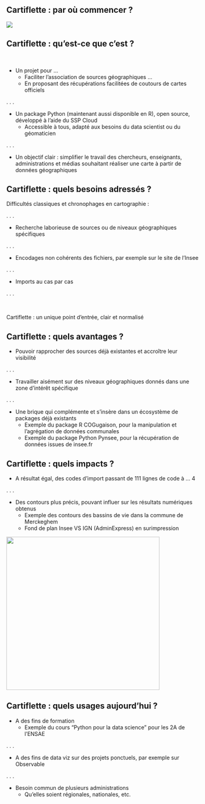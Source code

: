## Cartiflette : par où commencer ?

![](img/carte_cidres.png)

<!--
Capter l'attention avec la carte, puis insister sur la difficulté en général de faire une carte
Dire que grâce à Cartiflette, celle-là a été créée en 15min par une parfaite débutante en Python
-->

## Cartiflette : qu'est-ce que c'est ? {.smaller}

<br>

- Un projet pour ...
    + Faciliter l’association de sources géographiques ...
    + En proposant des récupérations facilitées de coutours de cartes officiels

. . .

- Un package Python (maintenant aussi disponible en R), open source, développé à l'aide du SSP Cloud
    + Accessible à tous, adapté aux besoins du data scientist ou du géomaticien

. . .

- Un objectif clair : simplifier le travail des chercheurs, enseignants, administrations et médias souhaitant réaliser une carte à partir de données géographiques

## Cartiflette : quels besoins adressés ?

Difficultés classiques et chronophages en cartographie :

. . .

- Recherche laborieuse de sources ou de niveaux géographiques spécifiques

. . .

- Encodages non cohérents des fichiers, par exemple sur le site de l'Insee

. . .

- Imports au cas par cas

. . .

<br>

Cartiflette : un unique point d’entrée, clair et normalisé

## Cartiflette : quels avantages ?

- Pouvoir rapprocher des sources déjà existantes et accroître leur visibilité

. . .

- Travailler aisément sur des niveaux géographiques donnés dans une zone d'intérêt spécifique

. . .

- Une brique qui complémente et s'insère dans un écosystème de packages déjà existants
    + Exemple du package R COGugaison, pour la manipulation et l'agrégation de données communales
    + Exemple du package Python Pynsee, pour la récupération de données issues de insee.fr

<!--
Mentionner l'allègement de la partie géographique pour plein d'autres outils
-->

## Cartiflette : quels impacts ? {.smaller}

- A résultat égal, des codes d'import passant de 111 lignes de code à ... 4

. . .

- Des contours plus précis, pouvant influer sur les résultats numériques obtenus
    + Exemple des contours des bassins de vie dans la commune de Merckeghem
    + Fond de plan Insee VS IGN (AdminExpress) en surimpression

![](img/contours_differents.png){height="400" fig-align="center"}

<!--
On veut montrer que Cartiflette est plus qu'un simple outil de redirection des sources.
-->

## Cartiflette : quels usages aujourd'hui ?

- A des fins de formation
    + Exemple du cours "Python pour la data science" pour les 2A de l'ENSAE

. . .

- A des fins de data viz sur des projets ponctuels, par exemple sur Observable

. . .

- Besoin commun de plusieurs administrations
    + Qu'elles soient régionales, nationales, etc.
